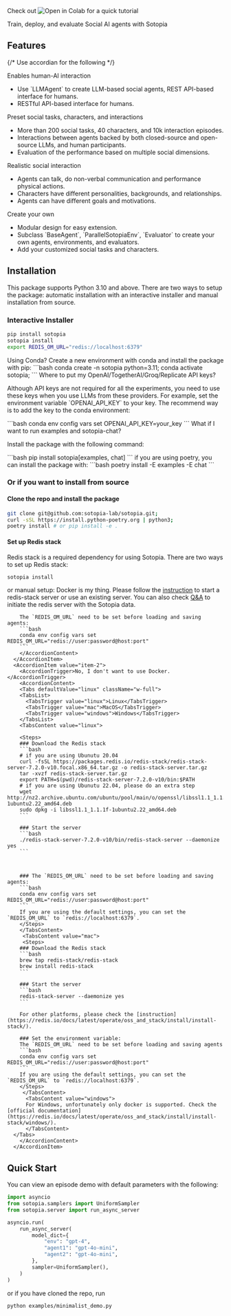 

<Callout>

<div className='space-x-3 flex flex-row items-center'>
<span className='font-bold'> Check out </span>
<Link target="_blank" href="https://colab.research.google.com/github/sotopia-lab/sotopia/blob/main/notebooks/tutorials/1.1-setup.ipynb">
  <img src="https://colab.research.google.com/assets/colab-badge.svg" alt="Open in Colab"/> </Link>
<span className='font-bold'> for a quick tutorial </span>
</div>

</Callout>

Train, deploy, and evaluate Social AI agents
with <span className="font-display text-xl">Sotopia</span>

## Features

{/* Use accordian for the following */}

<Accordion type="single" collapsible className="w-full">
  <AccordionItem value="item-1">
      <AccordionTrigger> Enables human-AI interaction </AccordionTrigger>
      <AccordionContent>
        <div>
          <ul>
            <li>Use `LLMAgent` to create LLM-based social agents, REST API-based interface for humans.</li>
            <li>RESTful API-based interface for humans.</li>
          </ul>
        </div>
      </AccordionContent>
  </AccordionItem>
  <AccordionItem value="item-2">
      <AccordionTrigger> Preset social tasks, characters, and interactions </AccordionTrigger>
      <AccordionContent>
        <ul>
        <li>More than 200 social tasks, 40 characters, and 10k interaction episodes.</li>
        <li>Interactions between agents backed by both closed-source and open-source LLMs, and human participants.</li>
        <li>Evaluation of the performance based on multiple social dimensions.</li>
        </ul>
      </AccordionContent>
  </AccordionItem>
  <AccordionItem value="item-3">
      <AccordionTrigger> Realistic social interaction </AccordionTrigger>
      <AccordionContent>
        <ul>
          <li>Agents can talk, do non-verbal communication and performance physical actions.</li>
          <li>Characters have different personalities, backgrounds, and relationships.</li>
          <li>Agents can have different goals and motivations.</li>
        </ul>
      </AccordionContent>
  </AccordionItem>
  <AccordionItem value="item-4">
      <AccordionTrigger> Create your own </AccordionTrigger>
      <AccordionContent>
        <ul>
          <li>Modular design for easy extension.</li>
          <li>Subclass `BaseAgent`, `ParallelSotopiaEnv`, `Evaluator` to create your own agents, environments, and evaluators.</li>
          <li>Add your customized social tasks and characters.</li>
        </ul>
      </AccordionContent>
  </AccordionItem>
</Accordion>



## Installation
This package supports Python 3.10 and above. There are two ways to setup the package:
automatic installation with an interactive installer and manual installation from source.

### Interactive Installer
```bash
pip install sotopia
sotopia install
export REDIS_OM_URL="redis://localhost:6379"
```

<Accordion type="single" collapsible className="w-full">
      <AccordionItem value="item-1">
        <AccordionTrigger>Using Conda?</AccordionTrigger>
        <AccordionContent>
        Create a new environment with conda and install the package with pip:
        ```bash
        conda create -n sotopia python=3.11;
        conda activate sotopia;
        ```
        </AccordionContent>
      </AccordionItem>
      <AccordionItem value="item-3">
        <AccordionTrigger>Where to put my OpenAI/TogetherAI/Groq/Replicate API keys?</AccordionTrigger>
        <AccordionContent>
          <p>Although API keys are not required for all the experiments, you need to use these keys when you use LLMs from these providers.
          For example, set the environment variable `OPENAI_API_KEY` to your key. The recommend way is to add the key to the conda environment:</p>
          ```bash
          conda env config vars set OPENAI_API_KEY=your_key
          ```
        </AccordionContent>
      </AccordionItem>
      <AccordionItem value="item-4">
        <AccordionTrigger>What if I want to run examples and sotopia-chat?</AccordionTrigger>
        <AccordionContent>
          <p>Install the package with the following command:</p>
          ```bash
          pip install sotopia[examples, chat]
          ```
          if you are using poetry, you can install the package with:
          ```bash
          poetry install -E examples -E chat
          ```
        </AccordionContent>
      </AccordionItem>
</Accordion>

### Or if you want to install from source

#### Clone the repo and install the package
```bash
git clone git@github.com:sotopia-lab/sotopia.git;
curl -sSL https://install.python-poetry.org | python3;
poetry install # or pip install -e .
```

#### Set up Redis stack

Redis stack is a required dependency for using Sotopia. There are two ways to set up Redis stack:

```bash
sotopia install
```

or manual setup:
<Accordion type="single" collapsible className="w-full">
      <AccordionItem value="item-1">
        <AccordionTrigger>Docker is my thing.</AccordionTrigger>
        <AccordionContent>
        Please follow the [instruction](https://redis.io/docs/stack/get-started/install/docker/) to start a redis-stack server or use an existing server. You can also check [Q&A](/docs/troubleshooting.md) to initiate the redis server with the Sotopia data.

        The `REDIS_OM_URL` need to be set before loading and saving agents:
        ```bash
        conda env config vars set REDIS_OM_URL="redis://user:password@host:port"
        ```
        </AccordionContent>
      </AccordionItem>
      <AccordionItem value="item-2">
        <AccordionTrigger>No, I don't want to use Docker.</AccordionTrigger>
        <AccordionContent>
        <Tabs defaultValue="linux" className="w-full">
        <TabsList>
          <TabsTrigger value="linux">Linux</TabsTrigger>
          <TabsTrigger value="mac">MacOS</TabsTrigger>
          <TabsTrigger value="windows">Windows</TabsTrigger>
        </TabsList>
        <TabsContent value="linux">

        <Steps>
        ### Download the Redis stack
        ```bash
        # if you are using Ubunutu 20.04
        curl -fsSL https://packages.redis.io/redis-stack/redis-stack-server-7.2.0-v10.focal.x86_64.tar.gz -o redis-stack-server.tar.gz
        tar -xvzf redis-stack-server.tar.gz
        export PATH=$(pwd)/redis-stack-server-7.2.0-v10/bin:$PATH
        # if you are using Ubunutu 22.04, please do an extra step
        wget http://nz2.archive.ubuntu.com/ubuntu/pool/main/o/openssl/libssl1.1_1.1.1f-1ubuntu2.22_amd64.deb
        sudo dpkg -i libssl1.1_1.1.1f-1ubuntu2.22_amd64.deb
        ```

        ### Start the server
        ```bash
        ./redis-stack-server-7.2.0-v10/bin/redis-stack-server --daemonize yes
        ```



        ### The `REDIS_OM_URL` need to be set before loading and saving agents:
        ```bash
        conda env config vars set REDIS_OM_URL="redis://user:password@host:port"
        ```
        If you are using the default settings, you can set the `REDIS_OM_URL` to `redis://localhost:6379`.
        </Steps>
        </TabsContent>
         <TabsContent value="mac">
         <Steps>
        ### Download the Redis stack
        ```bash
        brew tap redis-stack/redis-stack
        brew install redis-stack
        ```

        ### Start the server
        ```bash
        redis-stack-server --daemonize yes
        ```

        For other platforms, please check the [instruction](https://redis.io/docs/latest/operate/oss_and_stack/install/install-stack/).

        ### Set the environment variable:
        The `REDIS_OM_URL` need to be set before loading and saving agents
        ```bash
        conda env config vars set REDIS_OM_URL="redis://user:password@host:port"
        ```
        If you are using the default settings, you can set the `REDIS_OM_URL` to `redis://localhost:6379`.
        </Steps>
         </TabsContent>
          <TabsContent value="windows">
          For Windows, unfortunately only docker is supported. Check the [official documentation](https://redis.io/docs/latest/operate/oss_and_stack/install/install-stack/windows/).
          </TabsContent>
      </Tabs>
        </AccordionContent>
      </AccordionItem>
</Accordion>

## Quick Start

You can view an episode demo with default parameters with the following:
```python
import asyncio
from sotopia.samplers import UniformSampler
from sotopia.server import run_async_server

asyncio.run(
    run_async_server(
        model_dict={
            "env": "gpt-4",
            "agent1": "gpt-4o-mini",
            "agent2": "gpt-4o-mini",
        },
        sampler=UniformSampler(),
    )
)
```
or if you have cloned the repo, run
```bash
python examples/minimalist_demo.py
```
